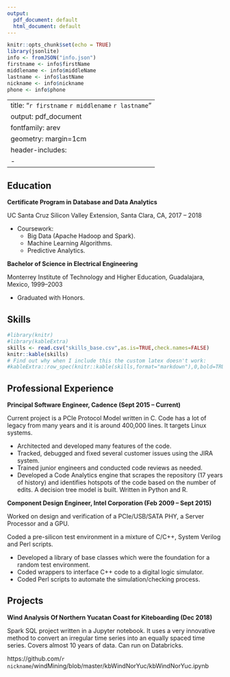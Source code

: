 ```yaml
---
output:
  pdf_document: default
  html_document: default
---
```

```r
knitr::opts_chunk$set(echo = TRUE)
library(jsonlite)
info <- fromJSON("info.json")
firstname <- info$firstName
middlename <- info$middleName
lastname <- info$lastName
nickname <- info$nickname
phone <- info$phone
```
---
title: "`r firstname` `r middlename` `r lastname`"
output: pdf_document
fontfamily: arev
geometry: margin=1cm
header-includes:
 - \usepackage{fontawesome}
---
\pagenumbering{gobble}
\begin{center}
\faEnvelope{\space} \href{mailto:`r nickname`@gmail.com}{`r nickname`@gmail.com} |
\faPhone{\space} `r phone` | 
\faGithub{\space} \href{https://github.com/`r nickname`}{`r nickname`} | 
\faLinkedin{\space} \href{https://www.linkedin.com/in/`r firstname`-`r middlename`-`r lastname`}{www.linkedin.com/in/`r firstname`-`r middlename`-`r lastname`}
\end{center}

## Education

**Certificate Program in Database and Data Analytics**

UC Santa Cruz Silicon Valley Extension, Santa Clara, CA, 2017 – 2018

* Coursework:
    + Big Data (Apache Hadoop and Spark).
    + Machine Learning Algorithms.
    + Predictive Analytics.

**Bachelor of Science in Electrical Engineering**

Monterrey Institute of Technology and Higher Education, Guadalajara, Mexico, 1999–2003

  * Graduated with Honors.

## Skills

```r
#library(knitr)
#library(kableExtra)
skills <- read.csv("skills_base.csv",as.is=TRUE,check.names=FALSE)
knitr::kable(skills)
# Find out why when I include this the custom latex doesn't work:
#kableExtra::row_spec(knitr::kable(skills,format="markdown"),0,bold=TRUE)
```

## Professional Experience

**Principal Software Engineer, Cadence (Sept 2015 – Current)**

Current project is a PCIe Protocol Model written in C. Code has a lot of legacy from many years and it is around 400,000 lines. It targets Linux systems.

  * Architected and developed many features of the code.
  * Tracked, debugged and fixed several customer issues using the JIRA system.
  * Trained junior engineers and conducted code reviews as needed.
  * Developed a Code Analytics engine that scrapes the repository (17 years of history) and identifies hotspots of the code based on the number of edits. A decision tree model is built. Written in Python and R.

**Component Design Engineer, Intel Corporation (Feb 2009 – Sept 2015)**

Worked on design and verification of a PCIe/USB/SATA PHY, a Server Processor and a GPU.

Coded a pre-silicon test environment in a mixture of C/C++, System Verilog and Perl scripts.

  * Developed a library of base classes which were the foundation for a random test environment.
  * Coded wrappers to interface C++ code to a digital logic simulator.
  * Coded Perl scripts to automate the simulation/checking process.
  
## Projects

**Wind Analysis Of Northern Yucatan Coast for Kiteboarding (Dec 2018)**

Spark SQL project written in a Jupyter notebook. It uses a very innovative method to convert an irregular time series into an equally spaced time series. Covers almost 10 years of data. Can run on Databricks.

https://github.com/`r nickname`/windMining/blob/master/kbWindNorYuc/kbWindNorYuc.ipynb
